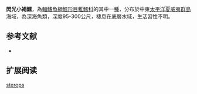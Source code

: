 {{Speciesbox
| name = 閃光小褐鱈
| image = 
| image_width = 250px
| status = NE
| status_system = iucn3.1
| trend = unknow
| genus = Physiculus
| species = sterops
| authority = [[Paulin|Paulin]], 1989
| synonyms = 
}}
'''閃光小褐鱈'''，為[[輻鰭魚綱|輻鰭魚綱]][[鱈形目|鱈形目]][[稚鱈科|稚鱈科]]的其中一[[種|種]]，分布於中東[[太平洋|太平洋]][[夏威夷群島|夏威夷群島]]海域，為深海魚類，深度95-300公尺，棲息在底層水域，生活習性不明。

==参考文献==
*{{FishBase_species|genus=Physiculus|species=sterops|year=2016|month=2}}

== 扩展阅读 ==
{{refbegin}}
{{wikispecies-inline|Physiculus sterops|閃光小褐鱈}}
{{refend}}
{{Taxonbar|from=Q2680925}}

[[Category:小褐鱈屬|sterops]]


{{鱈形目小作品}}